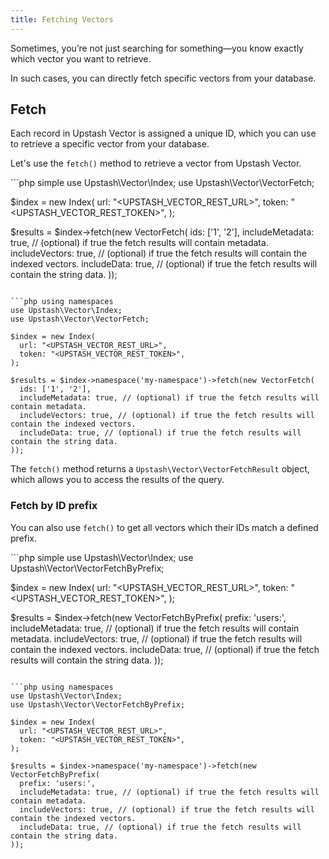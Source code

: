 ```yaml
---
title: Fetching Vectors
---
```


Sometimes, you’re not just searching for something—you know exactly which vector you want to retrieve.

In such cases, you can directly fetch specific vectors from your database.

## Fetch

Each record in Upstash Vector is assigned a unique ID, which you can use to retrieve a specific vector from your database.

Let's use the `fetch()` method to retrieve a vector from Upstash Vector.

<CodeGroup>
```php simple
use Upstash\Vector\Index;
use Upstash\Vector\VectorFetch;

$index = new Index(
  url: "<UPSTASH_VECTOR_REST_URL>",
  token: "<UPSTASH_VECTOR_REST_TOKEN>",
);

$results = $index->fetch(new VectorFetch(
  ids: ['1', '2'],
  includeMetadata: true, // (optional) if true the fetch results will contain metadata.
  includeVectors: true, // (optional) if true the fetch results will contain the indexed vectors.
  includeData: true, // (optional) if true the fetch results will contain the string data.
));
```

```php using namespaces
use Upstash\Vector\Index;
use Upstash\Vector\VectorFetch;

$index = new Index(
  url: "<UPSTASH_VECTOR_REST_URL>",
  token: "<UPSTASH_VECTOR_REST_TOKEN>",
);

$results = $index->namespace('my-namespace')->fetch(new VectorFetch(
  ids: ['1', '2'],
  includeMetadata: true, // (optional) if true the fetch results will contain metadata.
  includeVectors: true, // (optional) if true the fetch results will contain the indexed vectors.
  includeData: true, // (optional) if true the fetch results will contain the string data.
));
```
</CodeGroup>

The `fetch()` method returns a `Upstash\Vector\VectorFetchResult` object, which allows you to access the results of the query.

### Fetch by ID prefix

You can also use `fetch()` to get all vectors which their IDs match a defined prefix.

<CodeGroup>
```php simple
use Upstash\Vector\Index;
use Upstash\Vector\VectorFetchByPrefix;

$index = new Index(
  url: "<UPSTASH_VECTOR_REST_URL>",
  token: "<UPSTASH_VECTOR_REST_TOKEN>",
);

$results = $index->fetch(new VectorFetchByPrefix(
  prefix: 'users:',
  includeMetadata: true, // (optional) if true the fetch results will contain metadata.
  includeVectors: true, // (optional) if true the fetch results will contain the indexed vectors.
  includeData: true, // (optional) if true the fetch results will contain the string data.
));
```

```php using namespaces
use Upstash\Vector\Index;
use Upstash\Vector\VectorFetchByPrefix;

$index = new Index(
  url: "<UPSTASH_VECTOR_REST_URL>",
  token: "<UPSTASH_VECTOR_REST_TOKEN>",
);

$results = $index->namespace('my-namespace')->fetch(new VectorFetchByPrefix(
  prefix: 'users:',
  includeMetadata: true, // (optional) if true the fetch results will contain metadata.
  includeVectors: true, // (optional) if true the fetch results will contain the indexed vectors.
  includeData: true, // (optional) if true the fetch results will contain the string data.
));
```
</CodeGroup>